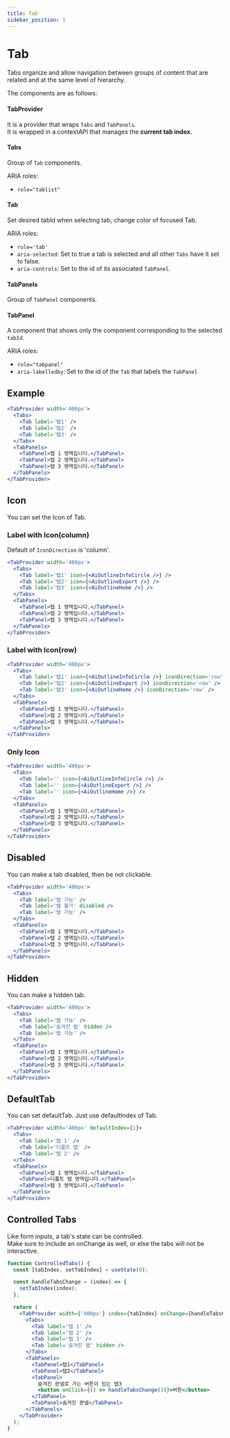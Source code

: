```yaml
---
title: Tab
sidebar_position: 1
---
```


# Tab

Tabs organize and allow navigation between groups of content that are related and at the same level of hierarchy.

The components are as follows:

#### TabProvider

It is a provider that wraps `Tabs` and `TabPanels`.<br/>
It is wrapped in a contextAPI that manages the **current tab index.**

#### Tabs

Group of `Tab` components.

ARIA roles:

- `role="tablist"`

#### Tab

Set desired tabId when selecting tab, change color of focused Tab.

ARIA roles:

- `role='tab'`
- `aria-selected`: Set to true a tab is selected and all other `Tabs` have it set to false.
- `aria-controls`: Set to the id of its associated `TabPanel`.

#### TabPanels

Group of `TabPanel` components.

#### TabPanel

A component that shows only the component corresponding to the selected `tabId`.

ARIA roles:

- `role="tabpanel"`
- `aria-labelledby`: Set to the id of the `Tab` that labels the `TabPanel`

## Example

```jsx live
<TabProvider width='400px'>
  <Tabs>
    <Tab label='탭1' />
    <Tab label='탭2' />
    <Tab label='탭3' />
  </Tabs>
  <TabPanels>
    <TabPanel>탭 1 영역입니다.</TabPanel>
    <TabPanel>탭 2 영역입니다.</TabPanel>
    <TabPanel>탭 3 영역입니다.</TabPanel>
  </TabPanels>
</TabProvider>
```

## Icon

You can set the Icon of Tab.

### Label with Icon(column)

Default of `IconDirection` is 'column'.

```jsx live
<TabProvider width='400px'>
  <Tabs>
    <Tab label='탭1' icon={<AiOutlineInfoCircle />} />
    <Tab label='탭2' icon={<AiOutlineExport />} />
    <Tab label='탭3' icon={<AiOutlineHome />} />
  </Tabs>
  <TabPanels>
    <TabPanel>탭 1 영역입니다.</TabPanel>
    <TabPanel>탭 2 영역입니다.</TabPanel>
    <TabPanel>탭 3 영역입니다.</TabPanel>
  </TabPanels>
</TabProvider>
```

### Label with Icon(row)

```jsx live
<TabProvider width='400px'>
  <Tabs>
    <Tab label='탭1' icon={<AiOutlineInfoCircle />} iconDirection='row' />
    <Tab label='탭2' icon={<AiOutlineExport />} iconDirection='row' />
    <Tab label='탭3' icon={<AiOutlineHome />} iconDirection='row' />
  </Tabs>
  <TabPanels>
    <TabPanel>탭 1 영역입니다.</TabPanel>
    <TabPanel>탭 2 영역입니다.</TabPanel>
    <TabPanel>탭 3 영역입니다.</TabPanel>
  </TabPanels>
</TabProvider>
```

### Only Icon

```jsx live
<TabProvider width='400px'>
  <Tabs>
    <Tab label='' icon={<AiOutlineInfoCircle />} />
    <Tab label='' icon={<AiOutlineExport />} />
    <Tab label='' icon={<AiOutlineHome />} />
  </Tabs>
  <TabPanels>
    <TabPanel>탭 1 영역입니다.</TabPanel>
    <TabPanel>탭 2 영역입니다.</TabPanel>
    <TabPanel>탭 3 영역입니다.</TabPanel>
  </TabPanels>
</TabProvider>
```

## Disabled

You can make a tab disabled, then be not clickable.

```jsx live
<TabProvider width='400px'>
  <Tabs>
    <Tab label='탭 가능' />
    <Tab label='탭 불가' disabled />
    <Tab label='탭 가능' />
  </Tabs>
  <TabPanels>
    <TabPanel>탭 1 영역입니다.</TabPanel>
    <TabPanel>탭 2 영역입니다.</TabPanel>
    <TabPanel>탭 3 영역입니다.</TabPanel>
  </TabPanels>
</TabProvider>
```

## Hidden

You can make a hidden tab.

```jsx live
<TabProvider width='400px'>
  <Tabs>
    <Tab label='탭 가능' />
    <Tab label='숨겨진 탭' hidden />
    <Tab label='탭 가능' />
  </Tabs>
  <TabPanels>
    <TabPanel>탭 1 영역입니다.</TabPanel>
    <TabPanel>탭 2 영역입니다.</TabPanel>
    <TabPanel>탭 3 영역입니다.</TabPanel>
  </TabPanels>
</TabProvider>
```

## DefaultTab

You can set defaultTab. Just use defaultIndex of Tab.

```jsx live
<TabProvider width='400px' defaultIndex={1}>
  <Tabs>
    <Tab label='탭 1' />
    <Tab label='디폴트 탭' />
    <Tab label='탭 2' />
  </Tabs>
  <TabPanels>
    <TabPanel>탭 1 영역입니다.</TabPanel>
    <TabPanel>디폴트 탭 영역입니다.</TabPanel>
    <TabPanel>탭 3 영역입니다.</TabPanel>
  </TabPanels>
</TabProvider>
```

## Controlled Tabs

Like form inputs, a tab's state can be controlled. <br/>
Make sure to include an onChange as well, or else the tabs will not be interactive.

```jsx live
function ControlledTabs() {
  const [tabIndex, setTabIndex] = useState(0);

  const handleTabsChange = (index) => {
    setTabIndex(index);
  };

  return (
    <TabProvider width={'400px'} index={tabIndex} onChange={handleTabsChange}>
      <Tabs>
        <Tab label='탭 1' />
        <Tab label='탭 2' />
        <Tab label='탭 3' />
        <Tab label='숨겨진 탭' hidden />
      </Tabs>
      <TabPanels>
        <TabPanel>탭1</TabPanel>
        <TabPanel>탭2</TabPanel>
        <TabPanel>
          숨겨진 판넬로 가는 버튼이 있는 탭3
          <button onClick={() => handleTabsChange(3)}>버튼</button>
        </TabPanel>
        <TabPanel>숨겨진 판넬</TabPanel>
      </TabPanels>
    </TabProvider>
  );
}
```
